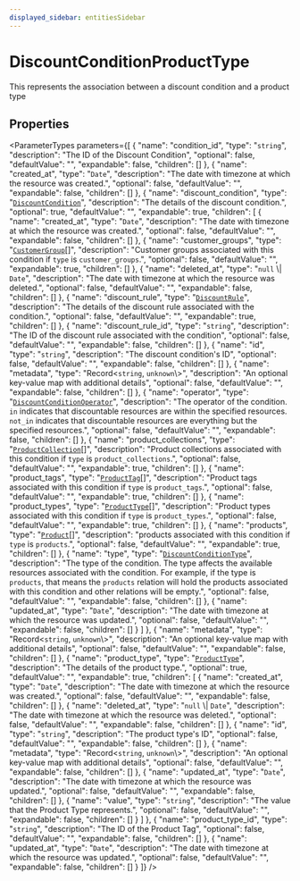 ```yaml
---
displayed_sidebar: entitiesSidebar
---
```



# DiscountConditionProductType

This represents the association between a discount condition and a product type

## Properties

<ParameterTypes parameters={[
  {
    "name": "condition_id",
    "type": "`string`",
    "description": "The ID of the Discount Condition",
    "optional": false,
    "defaultValue": "",
    "expandable": false,
    "children": []
  },
  {
    "name": "created_at",
    "type": "`Date`",
    "description": "The date with timezone at which the resource was created.",
    "optional": false,
    "defaultValue": "",
    "expandable": false,
    "children": []
  },
  {
    "name": "discount_condition",
    "type": "[`DiscountCondition`](DiscountCondition.mdx)",
    "description": "The details of the discount condition.",
    "optional": true,
    "defaultValue": "",
    "expandable": true,
    "children": [
      {
        "name": "created_at",
        "type": "`Date`",
        "description": "The date with timezone at which the resource was created.",
        "optional": false,
        "defaultValue": "",
        "expandable": false,
        "children": []
      },
      {
        "name": "customer_groups",
        "type": "[`CustomerGroup`](CustomerGroup.mdx)[]",
        "description": "Customer groups associated with this condition if `type` is `customer_groups`.",
        "optional": false,
        "defaultValue": "",
        "expandable": true,
        "children": []
      },
      {
        "name": "deleted_at",
        "type": "``null`` \\| `Date`",
        "description": "The date with timezone at which the resource was deleted.",
        "optional": false,
        "defaultValue": "",
        "expandable": false,
        "children": []
      },
      {
        "name": "discount_rule",
        "type": "[`DiscountRule`](DiscountRule.mdx)",
        "description": "The details of the discount rule associated with the condition.",
        "optional": false,
        "defaultValue": "",
        "expandable": true,
        "children": []
      },
      {
        "name": "discount_rule_id",
        "type": "`string`",
        "description": "The ID of the discount rule associated with the condition",
        "optional": false,
        "defaultValue": "",
        "expandable": false,
        "children": []
      },
      {
        "name": "id",
        "type": "`string`",
        "description": "The discount condition's ID",
        "optional": false,
        "defaultValue": "",
        "expandable": false,
        "children": []
      },
      {
        "name": "metadata",
        "type": "Record<`string`, `unknown`\\>",
        "description": "An optional key-value map with additional details",
        "optional": false,
        "defaultValue": "",
        "expandable": false,
        "children": []
      },
      {
        "name": "operator",
        "type": "[`DiscountConditionOperator`](../enums/DiscountConditionOperator.mdx)",
        "description": "The operator of the condition. `in` indicates that discountable resources are within the specified resources. `not_in` indicates that discountable resources are everything but the specified resources.",
        "optional": false,
        "defaultValue": "",
        "expandable": false,
        "children": []
      },
      {
        "name": "product_collections",
        "type": "[`ProductCollection`](ProductCollection.mdx)[]",
        "description": "Product collections associated with this condition if `type` is `product_collections`.",
        "optional": false,
        "defaultValue": "",
        "expandable": true,
        "children": []
      },
      {
        "name": "product_tags",
        "type": "[`ProductTag`](ProductTag.mdx)[]",
        "description": "Product tags associated with this condition if `type` is `product_tags`.",
        "optional": false,
        "defaultValue": "",
        "expandable": true,
        "children": []
      },
      {
        "name": "product_types",
        "type": "[`ProductType`](ProductType.mdx)[]",
        "description": "Product types associated with this condition if `type` is `product_types`.",
        "optional": false,
        "defaultValue": "",
        "expandable": true,
        "children": []
      },
      {
        "name": "products",
        "type": "[`Product`](Product.mdx)[]",
        "description": "products associated with this condition if `type` is `products`.",
        "optional": false,
        "defaultValue": "",
        "expandable": true,
        "children": []
      },
      {
        "name": "type",
        "type": "[`DiscountConditionType`](../enums/DiscountConditionType.mdx)",
        "description": "The type of the condition. The type affects the available resources associated with the condition. For example, if the type is `products`, that means the `products` relation will hold the products associated with this condition and other relations will be empty.",
        "optional": false,
        "defaultValue": "",
        "expandable": false,
        "children": []
      },
      {
        "name": "updated_at",
        "type": "`Date`",
        "description": "The date with timezone at which the resource was updated.",
        "optional": false,
        "defaultValue": "",
        "expandable": false,
        "children": []
      }
    ]
  },
  {
    "name": "metadata",
    "type": "Record<`string`, `unknown`\\>",
    "description": "An optional key-value map with additional details",
    "optional": false,
    "defaultValue": "",
    "expandable": false,
    "children": []
  },
  {
    "name": "product_type",
    "type": "[`ProductType`](ProductType.mdx)",
    "description": "The details of the product type.",
    "optional": true,
    "defaultValue": "",
    "expandable": true,
    "children": [
      {
        "name": "created_at",
        "type": "`Date`",
        "description": "The date with timezone at which the resource was created.",
        "optional": false,
        "defaultValue": "",
        "expandable": false,
        "children": []
      },
      {
        "name": "deleted_at",
        "type": "``null`` \\| `Date`",
        "description": "The date with timezone at which the resource was deleted.",
        "optional": false,
        "defaultValue": "",
        "expandable": false,
        "children": []
      },
      {
        "name": "id",
        "type": "`string`",
        "description": "The product type's ID",
        "optional": false,
        "defaultValue": "",
        "expandable": false,
        "children": []
      },
      {
        "name": "metadata",
        "type": "Record<`string`, `unknown`\\>",
        "description": "An optional key-value map with additional details",
        "optional": false,
        "defaultValue": "",
        "expandable": false,
        "children": []
      },
      {
        "name": "updated_at",
        "type": "`Date`",
        "description": "The date with timezone at which the resource was updated.",
        "optional": false,
        "defaultValue": "",
        "expandable": false,
        "children": []
      },
      {
        "name": "value",
        "type": "`string`",
        "description": "The value that the Product Type represents.",
        "optional": false,
        "defaultValue": "",
        "expandable": false,
        "children": []
      }
    ]
  },
  {
    "name": "product_type_id",
    "type": "`string`",
    "description": "The ID of the Product Tag",
    "optional": false,
    "defaultValue": "",
    "expandable": false,
    "children": []
  },
  {
    "name": "updated_at",
    "type": "`Date`",
    "description": "The date with timezone at which the resource was updated.",
    "optional": false,
    "defaultValue": "",
    "expandable": false,
    "children": []
  }
]} />
